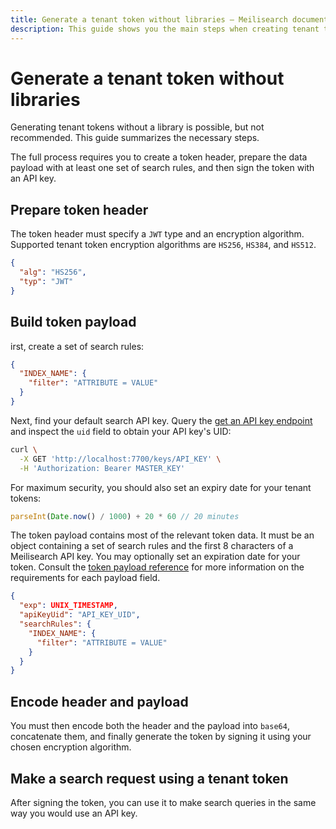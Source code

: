 ```yaml
---
title: Generate a tenant token without libraries — Meilisearch documentation
description: This guide shows you the main steps when creating tenant tokens without using any libraries.
---
```


# Generate a tenant token without libraries

Generating tenant tokens without a library is possible, but not recommended. This guide summarizes the necessary steps.

The full process requires you to create a token header, prepare the data payload with at least one set of search rules, and then sign the token with an API key.

## Prepare token header

The token header must specify a `JWT` type and an encryption algorithm. Supported tenant token encryption algorithms are `HS256`, `HS384`, and `HS512`.

```json
{
  "alg": "HS256",
  "typ": "JWT"
}
```

## Build token payload

irst, create a set of search rules:

```json
{
  "INDEX_NAME": {
    "filter": "ATTRIBUTE = VALUE"
  }
}
```

Next, find your default search API key. Query the [get an API key endpoint](/reference/api/keys#get-one-key) and inspect the `uid`  field to obtain your API key's UID:

```sh
curl \
  -X GET 'http://localhost:7700/keys/API_KEY' \
  -H 'Authorization: Bearer MASTER_KEY'
```

For maximum security, you should also set an expiry date for your tenant tokens:

```js
parseInt(Date.now() / 1000) + 20 * 60 // 20 minutes
```

The token payload contains most of the relevant token data. It must be an object containing a set of search rules and the first 8 characters of a Meilisearch API key. You may optionally set an expiration date for your token. Consult the [token payload reference](#tenant-token-payload-reference) for more information on the requirements for each payload field.

```json
{
  "exp": UNIX_TIMESTAMP,
  "apiKeyUid": "API_KEY_UID",
  "searchRules": {
    "INDEX_NAME": {
      "filter": "ATTRIBUTE = VALUE"
    }
  }
}
```

## Encode header and payload

You must then encode both the header and the payload into `base64`, concatenate them, and finally generate the token by signing it using your chosen encryption algorithm.

## Make a search request using a tenant token

After signing the token, you can use it to make search queries in the same way you would use an API key.

<CodeSamples id="tenant_token_guide_search_no_sdk_1" />
